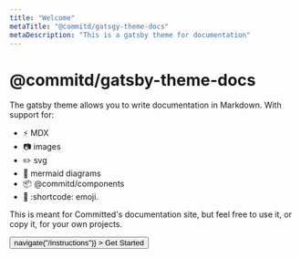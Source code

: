 ```yaml
---
title: "Welcome"
metaTitle: "@commitd/gatsgy-theme-docs"
metaDescription: "This is a gatsby theme for documentation"
---
```



# @commitd/gatsby-theme-docs

The gatsby theme allows you to write documentation in Markdown. With support for:

- :zap: MDX
- :camera: images
- :pencil2: svg
- :tropical_fish: mermaid diagrams
- :package: @commitd/components
- :tada: :shortcode: emoji.

This is meant for Committed's documentation site, but feel free to use it, or copy it, for your own projects.

<Flex justifyContent="center">
  <Button
    size="large"
    color="primary"
    onClick={() => navigate("/instructions")}
  >
    Get Started
  </Button>
</Flex>
